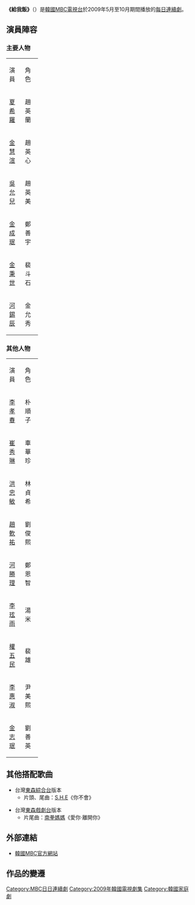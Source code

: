 {{Infobox Television
| show_name         = 給我飯
| original_name      = {{lang|ko|밥줘}}
| image                =老婆給我飯.jpg
| caption              = 
| genre                = 每日連續劇
| format               = 
| creator              = 
| developer            = 
| writer               = {{lk|徐煐明|서영명}}
| director             = [[李台英|李台英]]、[[李尚燮|李尚燮]]
| creative_director    = 
| presenter            = 
| starring             = [[夏希羅|夏希羅]]、[[金慧渲|金慧渲]]、[[吳允兒|吳允兒]]<br>[[金成珉|金成珉]]、[[金炳世|金炳世]]、[[河錫辰|河錫辰]]
| slogan               =  
| judges               = 
| voices               = 
| narrated             = 
| theme_music_composer = 
| opentheme            = 
| endtheme             = 
| composer             = 
| country              = {{KOR}}
| language             = [[韩语|韩语]]
| num_seasons          = 
| num_episodes         = 106集
| list_episodes        = 
| executive_producer   = 
| producer             = 
| supervising_producer = 
| editor               = 
| location             = 
| cinematography       = 
| camera               = 
| runtime              = 韓國時間逢星期一~五，晚上8時15分
| company              = 
| distributor          = 
| channel              = [[韓國文化廣播公司|MBC電視台]]
| picture_format       = 
| audio_format         = 
| first_run            = {{KOR}}
| first_aired          = {{start date|2009|5|25}}
| last_aired           = {{end date|2009|10|23}}
| status               = 
| preceded_by          = 
| followed_by          = 
| related              = 
| website              = http://www.imbc.com/broad/tv/drama/bobjo/
| production_website   = 
| 台灣名稱              = 老婆！給我飯
}}

'''《給我飯》'''（{{lang-ko|'''밥줘'''}}）是[[韓國|韓國]][[韓國文化廣播公司|MBC電視台]]於2009年5月至10月期間播放的[[MBC日日連續劇|每日連續劇]]。

== 演員陣容 ==
=== 主要人物 ===
{|class="wikitable" width="70%"
|- style="background:cornflowerblue; color:white" align=center
| width="12%"|演員||width="12%"|角色
|-
|[[夏希羅|夏希羅]] || 趙英蘭
|-
|[[金慧渲|金慧渲]] || 趙英心
|-
|[[吳允兒|吳允兒]] || 趙英美
|-
|[[金成珉|金成珉]] || 鄭善宇
|-
|[[金秉世|金秉世]] || 裴斗石
|-
|[[河錫辰|河錫辰]] || 金允秀
|}

=== 其他人物 ===
{|class="wikitable" width="70%"
|- style="background:cornflowerblue; color:white" align=center
| width="12%"|演員||width="12%"|角色
|-
|[[李孝春|李孝春]] || 朴順子
|-
|[[崔秀琳|崔秀琳]] || 車華珍
|-
|[[洪忠敏|洪忠敏]] || 林貞希
|-
|[[趙軟祐|趙軟祐]] || 劉俊熙
|-
|[[河勝理|河勝理]] || 鄭恩智
|-
|[[李玹雨|李玹雨]] || 湯米
|-
|[[權五民|權五民]] || 裴雄
|-
|[[李惠淑|李惠淑]] || 尹美熙
|-
|[[金志珉|金志珉]] || 劉善英
|}

== 其他搭配歌曲 ==
*台灣[[東森綜合台|東森綜合台]]版本
**片頭、尾曲：[[S.H.E|S.H.E]]《你不會》

*台灣[[東森戲劇台|東森戲劇台]]版本
**片尾曲：[[南拳媽媽|南拳媽媽]]《愛你‧離開你》

== 外部連結 ==
*[http://www.imbc.com/broad/tv/drama/bobjo/ 韓國MBC官方網站] {{Wayback|url=http://www.imbc.com/broad/tv/drama/bobjo/ |date=20100212110615 }} {{ko icon}}
== 作品的變遷 ==
{{電視節目的變遷
|電視台=[[韓國文化廣播公司|MBC]]
|播放檔次=[[MBC日日連續劇|日日連續劇]]
|節目名稱=給我飯<br />（2009.5.25 - 2009.10.23）
|上一節目=[[愛你，別哭|愛你，別哭]]<br />（2008.11.17 - 2009.5.22）
|下一節目=[[過得有滋有味|過得有滋有味]]<br />（2009.10.26 - 2010.4.30）
}}
{{電視節目的變遷
|電視台= {{flagicon|Taiwan}} 台灣 [[東森綜合台|東森綜合台]]
|播放檔次= 星期一至五21:00-22:00節目<br />（3月31日起改為20:00-22:00播出，5月20日播出時間為21:00-22:00）
|節目名稱= 老婆！給我飯<br />（2010年3月23日-2010年5月20日）
|上一節目= [[三個爸爸一個媽|三個爸爸一個媽]]<br />（2010年3月5日-2010年3月30日）
|下一節目= [[松藥局的兒子們|松藥局的兒子們]]<br />（2010年5月20日-2010年7月27日）
}}
{{MBC日日連續劇}}
{{DEFAULTSORT:Bobjo}}
[[Category:MBC日日連續劇|Category:MBC日日連續劇]]
[[Category:2009年韓國電視劇集|Category:2009年韓國電視劇集]]
[[Category:韓國家庭劇|Category:韓國家庭劇]]